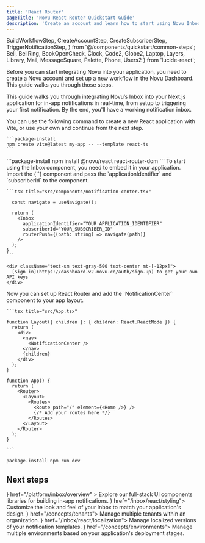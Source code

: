 ```yaml
---
title: 'React Router'
pageTitle: 'Novu React Router Quickstart Guide'
description: 'Create an account and learn how to start using Novu Inbox Notification in your application.'
---
```


  BuildWorkflowStep,
  CreateAccountStep,
  CreateSubscriberStep,
  TriggerNotificationStep,
} from '@/components/quickstart/common-steps';
  Bell,
  BellRing,
  BookOpenCheck,
  Clock,
  Code2,
  Globe2,
  Laptop,
  Layers,
  Library,
  Mail,
  MessageSquare,
  Palette,
  Phone,
  Users2
} from 'lucide-react';

Before you can start integrating Novu into your application, you need to create a Novu account and set up a new workflow in the Novu Dashboard. This guide walks you through those steps.

This guide walks you through integrating Novu’s Inbox into your Next.js application for in-app notifications in real-time, from setup to triggering your first notification. By the end, you'll have a working notification inbox.

<Steps>
  <CreateAccountStep />

  <Step title="Create a new React application">
    You can use the following command to create a new React application with Vite, or use your own and continue from the next step.

    ```package-install
    npm create vite@latest my-app -- --template react-ts
    ```

  </Step>

<Step title="Install the required packages">
  ```package-install npm install @novu/react react-router-dom ```
</Step>

  <Step title="Create the Inbox component">
    To start using the Inbox component, you need to embed it in your application. 
    Import the <Method href="/platform/inbox/react/components/inbox">{`<Inbox />`}</Method>
     component and pass the <Tooltip content="The application identifier is a unique identifier for your application. You can find it in the Novu Dashboard under the API keys page.">`applicationIdentifier`</Tooltip> and <Tooltip content="The subscriber ID is the unique identifier for the user in your application, typically the user's id in your database.">`subscriberId`</Tooltip> to the component.
      
    ```tsx title="src/components/notification-center.tsx"
    
      const navigate = useNavigate();
      
      return (
        <Inbox
          applicationIdentifier="YOUR_APPLICATION_IDENTIFIER"
          subscriberId="YOUR_SUBSCRIBER_ID"
          routerPush={(path: string) => navigate(path)}
        />
      );
    }
    ```

    <div className="text-sm text-gray-500 text-center mt-[-12px]">
      [Sign in](https://dashboard-v2.novu.co/auth/sign-up) to get your own API keys
    </div>

  </Step>

  <Step title="Set up React Router and add the Notification Center">
    Now you can set up React Router and add the `NotificationCenter` component to your app layout.
    
    ```tsx title="src/App.tsx"

    function Layout({ children }: { children: React.ReactNode }) {
      return (
        <div>
          <nav>
            <NotificationCenter />
          </nav>
          {children}
        </div>
      );
    }

    function App() {
      return (
        <Router>
          <Layout>
            <Routes>
              <Route path="/" element={<Home />} />
              {/* Add your routes here */}
            </Routes>
          </Layout>
        </Router>
      );
    }

    ```

  </Step>

<CreateSubscriberStep />

<Step title="Start the development server">```package-install npm run dev ```</Step>

<TriggerNotificationStep />

</Steps>

## Next steps

<Cards cols={2}>
  <Card
    title="Inbox and preferences UI components"
    icon={<Library />}
    href="/platform/inbox/overview"
  >
    Explore our full-stack UI components libraries for building in-app notifications.
  </Card>
  <Card title="Styling" icon={<Palette />} href="/inbox/react/styling">
    Customize the look and feel of your Inbox to match your application's design.
  </Card>
  <Card title="Multi-tenancy" icon={<Users2 />} href="/concepts/tenants">
    Manage multiple tenants within an organization.
  </Card>
  <Card title="Localization" icon={<Globe2 />} href="/inbox/react/localization">
    Manage localized versions of your notification templates.
  </Card>
  <Card title="Environments" icon={<Layers />} href="/concepts/environments">
    Manage multiple environments based on your application's deployment stages.
  </Card>
</Cards>
